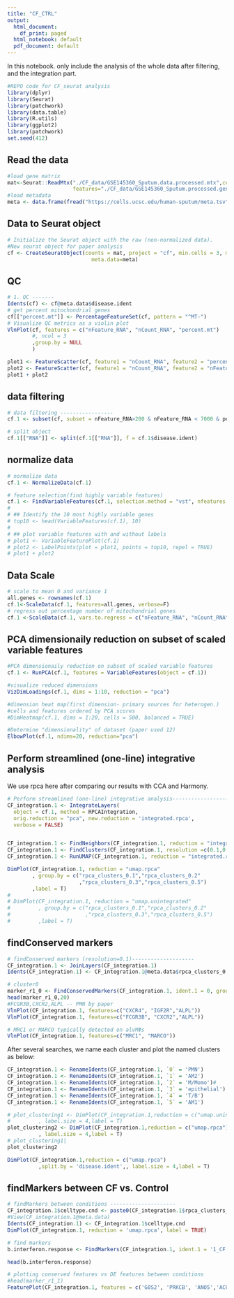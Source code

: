 ```yaml
---
title: "CF_CTRL"
output:
  html_document:
    df_print: paged
  html_notebook: default
  pdf_document: default
---
```


In this notebook. only include the analysis of the whole data after filtering, and the integration part. 

```r
#REPO code for CF_seurat analysis
library(dplyr)
library(Seurat)
library(patchwork)
library(data.table)
library(R.utils)
library(ggplot2)
library(patchwork)
set.seed(412)
```

## Read the data

```r
#load gene matrix
mat<-Seurat::ReadMtx("./CF_data/GSE145360_Sputum.data.processed.mtx",cells="./CF_data/GSE145360_Sputum.processed.barcodes.tsv",
                     features="./CF_data/GSE145360_Sputum.processed.genes.tsv", feature.column = 1)
#load metadata
meta <- data.frame(fread("https://cells.ucsc.edu/human-sputum/meta.tsv"), row.names=1)

```

## Data to Seurat object
```r
# Initialize the Seurat object with the raw (non-normalized data).
#New seurat object for paper analysis
cf <- CreateSeuratObject(counts = mat, project = "cf", min.cells = 3, min.features = 200,
                           meta.data=meta)

```

## QC 
```r
# 1. QC -------
Idents(cf) <- cf@meta.data$disease.ident
# get percent mitochondrial genes
cf[["percent.mt"]] <- PercentageFeatureSet(cf, pattern = "^MT-")
# Visualize QC metrics as a violin plot
VlnPlot(cf, features = c("nFeature_RNA", "nCount_RNA", "percent.mt")
        #, ncol = 3
        ,group.by = NULL
        )

plot1 <- FeatureScatter(cf, feature1 = "nCount_RNA", feature2 = "percent.mt")
plot2 <- FeatureScatter(cf, feature1 = "nCount_RNA", feature2 = "nFeature_RNA")+geom_smooth(method = 'lm')
plot1 + plot2

```


## data filtering
```r
# data filtering -----------------
cf.1 <- subset(cf, subset = nFeature_RNA>200 & nFeature_RNA < 7000 & percent.mt <5)

# split object
cf.1[["RNA"]] <- split(cf.1[["RNA"]], f = cf.1$disease.ident)
```

## normalize data
```r
# normalize data
cf.1 <- NormalizeData(cf.1)

# feature selection(find highly variable features)
cf.1 <- FindVariableFeatures(cf.1, selection.method = "vst", nfeatures = 3000)
# 
# ## Identify the 10 most highly variable genes
# top10 <- head(VariableFeatures(cf.1), 10)
# 
# ## plot variable features with and without labels
# plot1 <- VariableFeaturePlot(cf.1)
# plot2 <- LabelPoints(plot = plot1, points = top10, repel = TRUE)
# plot1 + plot2
```
## Data Scale
```r
# scale to mean 0 and variance 1
all.genes <- rownames(cf.1)
cf.1<-ScaleData(cf.1, features=all.genes, verbose=F)
# regress out percentage number of mitochondrial genes
cf.1 <-ScaleData(cf.1, vars.to.regress = c("nFeature_RNA", "nCount_RNA","percent.mt"), do.scale=F, do.center=F, verbose=F)
```


## PCA dimensionaily reduction on subset of scaled variable features
```r
#PCA dimensionaily reduction on subset of scaled variable features
cf.1 <- RunPCA(cf.1, features = VariableFeatures(object = cf.1))

#visualize reduced dimensions
VizDimLoadings(cf.1, dims = 1:10, reduction = "pca")

#dimension heat map(first dimension- primary sources for heterogen.)
#cells and features ordered by PCA scores
#DimHeatmap(cf.1, dims = 1:20, cells = 500, balanced = TRUE)

#Determine "dimensionality" of dataset (paper used 12)
ElbowPlot(cf.1, ndims=20, reduction="pca")
```





## Perform streamlined (one-line) integrative analysis
We use rpca here after comparing our results with CCA and Harmony.
```r
# Perform streamlined (one-line) integrative analysis--------------------
CF_integration.1 <- IntegrateLayers(
  object = cf.1, method = RPCAIntegration,
  orig.reduction = "pca", new.reduction = 'integrated.rpca',
  verbose = FALSE)


CF_integration.1 <- FindNeighbors(CF_integration.1, reduction = "integrated.rpca", dims = 1:15)
CF_integration.1 <- FindClusters(CF_integration.1, resolution =c(0.1,0.2,0.3,0.5), cluster.name = c("rpca_clusters_0.1","rpca_clusters_0.2","rpca_clusters_0.3","rpca_clusters_0.5"))
CF_integration.1 <- RunUMAP(CF_integration.1, reduction = "integrated.rpca", dims = 1:15, reduction.name = "umap.rpca")

```

```r

DimPlot(CF_integration.1, reduction = "umap.rpca"
        , group.by = c("rpca_clusters_0.1","rpca_clusters_0.2"
                       ,"rpca_clusters_0.3","rpca_clusters_0.5")
        ,label = T)
# 
# DimPlot(CF_integration.1, reduction = "umap.unintegrated"
#         , group.by = c("rpca_clusters_0.1","rpca_clusters_0.2"
#                        ,"rpca_clusters_0.3","rpca_clusters_0.5")
#         ,label = T)

```

## findConserved markers

```r
# findConserved markers (resolution=0.1)--------------------
CF_integration.1 <- JoinLayers(CF_integration.1)
Idents(CF_integration.1) <- CF_integration.1@meta.data$rpca_clusters_0.1

# cluster0
marker_r1_0 <- FindConservedMarkers(CF_integration.1, ident.1 = 0, grouping.var = "disease.ident", verbose = FALSE)
head(marker_r1_0,20)
#FCGR3B,CXCR2,ALPL -- PMN by paper
VlnPlot(CF_integration.1, features=c("CXCR4", "IGF2R","ALPL"))
VlnPlot(CF_integration.1, features=c("FCGR3B", "CXCR2","ALPL"))

```


```r
# MRC1 or MARCO typically detected on alvMΦs 
VlnPlot(CF_integration.1, features=c("MRC1", "MARCO"))
```
After several searches, we name each cluster and plot the named clusters as below:

```r
CF_integration.1 <- RenameIdents(CF_integration.1, `0` = 'PMN')
CF_integration.1 <- RenameIdents(CF_integration.1, `1` = 'AM2')
CF_integration.1 <- RenameIdents(CF_integration.1, `2` = 'M/Momo')# 
CF_integration.1 <- RenameIdents(CF_integration.1, `3` = 'epithelial')
CF_integration.1 <- RenameIdents(CF_integration.1, `4` = 'T/B')
CF_integration.1 <- RenameIdents(CF_integration.1, `5` = 'AM1')

```
```r
# plot_clustering1 <- DimPlot(CF_integration.1,reduction = c("umap.unintegrated")
#         , label.size = 4,label = T)
plot_clustering2 <- DimPlot(CF_integration.1,reduction = c("umap.rpca")
          , label.size = 4,label = T)
# plot_clustering1|
plot_clustering2

DimPlot(CF_integration.1,reduction = c("umap.rpca")
          ,split.by = 'disease.ident',, label.size = 4,label = T)
```

## findMarkers between CF vs. Control

```r
# findMarkers between conditions ---------------------
CF_integration.1$celltype.cnd <- paste0(CF_integration.1$rpca_clusters_0.1,'_', CF_integration.1$disease.ident)
#View(CF_integration.1@meta.data)
Idents(CF_integration.1) <- CF_integration.1$celltype.cnd
DimPlot(CF_integration.1, reduction = 'umap.rpca', label = TRUE)
```



```r
# find markers
b.interferon.response <- FindMarkers(CF_integration.1, ident.1 = '1_CF', ident.2 = '1_CTRL')

head(b.interferon.response)
```


```r
# plotting conserved features vs DE features between conditions
#head(marker_r1_1)
FeaturePlot(CF_integration.1, features = c('G0S2', 'PRKCB', 'ANO5','AC026369.3'), split.by = 'disease.ident', min.cutoff = 'q10')
```


